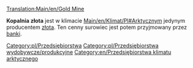 [[Translation:Main/en/Gold Mine]]{{en/-}}
{{pl/Przedsiębiorstwa|image=Goldmine.png
|name=Kopalnia złota
|climates=[[Main/en/Klimat/Pl#Arktyczny]]
|accepts=Nic
|produces=[[Main/pl/Złoto|Złoto]]
}}

'''Kopalnia złota''' jest w klimacie [[Main/en/Klimat/Pl#Arktyczny]]m jedynym producentem [[Main/pl/Złoto|złota]]. Ten cenny surowiec jest potem przyjmowany przez [[Main/pl/Bank|banki]].

{{pl/Navbox Industries}}

[[Category:pl/Przedsiębiorstwa]]
[[Category:pl/Przedsiębiorstwa wydobywcze/produkcyjne]]
[[Category:en/Przedsiębiorstwa klimatu arktycznego]]